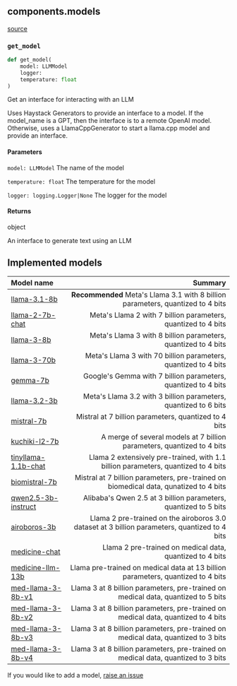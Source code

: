 ## components.models
[source](https://github.com/Health-Informatics-UoN/lettuce/tree/main/Lettuce/components/models.py)
### `get_model`
```python
def get_model(
	model: LLMModel
	logger: 
	temperature: float
)
```

Get an interface for interacting with an LLM

Uses Haystack Generators to provide an interface to a model.
If the model_name is a GPT, then the interface is to a remote OpenAI model. Otherwise, uses a LlamaCppGenerator to start a llama.cpp model and provide an interface.

#### Parameters
`model: LLMModel`
The name of the model

`temperature: float`
The temperature for the model

`logger: logging.Logger|None`
The logger for the model

#### Returns
object

An interface to generate text using an LLM

## Implemented models

| Model name | Summary |
|:-----------|--------:|
|[llama-3.1-8b](https://huggingface.co/MaziyarPanahi/Meta-Llama-3.1-8B-Instruct-GGUF)| **Recommended** Meta's Llama 3.1 with 8 billion parameters, quantized to 4 bits|
|[llama-2-7b-chat](https://huggingface.co/TheBloke/Llama-2-7B-Chat-GGUF)| Meta's Llama 2 with 7 billion parameters, quantized to 4 bits |
|[llama-3-8b](https://huggingface.co/QuantFactory/Meta-Llama-3-8B-GGUF-v2)| Meta's Llama 3 with 8 billion parameters, quantized to 4 bits |
|[llama-3-70b](https://huggingface.co/QuantFactory/Meta-Llama-3-70B-Instruct-GGUF-v2)| Meta's Llama 3 with 70 billion parameters, quantized to 4 bits| 
|[gemma-7b](https://huggingface.co/MaziyarPanahi/gemma-7b-GGUF)| Google's Gemma with 7 billion parameters, quantized to 4 bits |
|[llama-3.2-3b](https://huggingface.co/bartowski/Llama-3.2-3B-Instruct-GGUF)| Meta's Llama 3.2 with 3 billion parameters, quantized to 6 bits|
|[mistral-7b](https://huggingface.co/TheBloke/Mistral-7B-GGUF)| Mistral at 7 billion parameters, quantized to 4 bits |
|[kuchiki-l2-7b](https://huggingface.co/TheBloke/Kuchiki-L2-7B-GGUF)| A merge of several models at 7 billion parameters, quantized to 4 bits|
|[tinyllama-1.1b-chat](https://huggingface.co/TheBloke/TinyLlama-1.1B-Chat-v0.3-GGUF)| Llama 2 extensively pre-trained, with 1.1 billion parameters, quantized to 4 bits|
|[biomistral-7b](https://huggingface.co/MaziyarPanahi/BioMistral-7B-GGUF)| Mistral at 7 billion parameters, pre-trained on biomedical data, qunatized to 4 bits|
|[qwen2.5-3b-instruct](https://huggingface.co/Qwen/Qwen2.5-3B-Instruct-GGUF)| Alibaba's Qwen 2.5 at 3 billion parameters, quantized to 5 bits |
|[airoboros-3b](https://huggingface.co/afrideva/airoboros-3b-3p0-GGUF)| Llama 2 pre-trained on the airoboros 3.0 dataset at 3 billion parameters, quantized to 4 bits |
|[medicine-chat](https://huggingface.co/TheBloke/medicine-chat-GGUF)| Llama 2 pre-trained on medical data, quantized to 4 bits |
|[medicine-llm-13b](https://huggingface.co/TheBloke/medicine-LLM-13B-GGUF)| Llama pre-trained on medical data at 13 billion parameters, quantized to 4 bits|
|[med-llama-3-8b-v1](https://huggingface.co/bartowski/JSL-MedLlama-3-8B-v1.0-GGUF)| Llama 3 at 8 billion parameters, pre-trained on medical data, quantized to 5 bits |
|[med-llama-3-8b-v2](https://huggingface.co/bartowski/JSL-MedLlama-3-8B-v1.0-GGUF)| Llama 3 at 8 billion parameters, pre-trained on medical data, quantized to 4 bits |
|[med-llama-3-8b-v3](https://huggingface.co/bartowski/JSL-MedLlama-3-8B-v1.0-GGUF)| Llama 3 at 8 billion parameters, pre-trained on medical data, quantized to 3 bits |
|[med-llama-3-8b-v4](https://huggingface.co/bartowski/JSL-MedLlama-3-8B-v1.0-GGUF)| Llama 3 at 8 billion parameters, pre-trained on medical data, quantized to 3 bits |

If you would like to add a model, [raise an issue](https://github.com/Health-Informatics-UoN/lettuce/issues)
